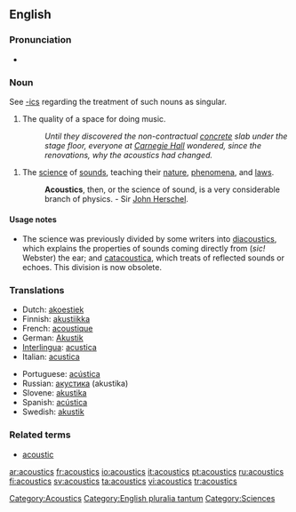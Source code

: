 ==English==

===Pronunciation===
*{{audio|en-us-acoustics.ogg|Audio (US)}}

===Noun===
{{en-noun|-}}
See [[-ics]] regarding the treatment of such nouns as singular.

# The quality of a space for doing music.
#:''Until they discovered the non-contractual [[concrete]] slab under the stage floor, everyone at [[Carnegie Hall]] wondered, since the renovations, why the acoustics had changed.''

# {{physics}} The [[science]] of [[sound]]s, teaching their [[nature]], [[phenomena]], and [[laws]].
#:'''Acoustics''', then, or the science of sound, is a very considerable branch of physics. - Sir [[John Herschel]].

====Usage notes====
*The science was previously divided by some writers into [[diacoustics]], which explains the properties of sounds coming directly from (''sic!'' Webster) the ear; and [[catacoustica]], which treats of reflected sounds or echoes.  This division is now obsolete.

===Translations===
{{rfc-level|Translations at L3+ (AutoFormat would have corrected level of Translations)}}
{{top}}
*Dutch: [[akoestiek]] {{m}}
*Finnish: [[akustiikka]]
*French: [[acoustique]]
*German: [[Akustik]] {{f}}
*[[Interlingua]]: [[acustica]]
*Italian: [[acustica]]
{{mid}}
*Portuguese: [[acústica]]
*Russian: [[акустика]] (akustika) {{f}}
*Slovene: [[akustika]] {{f}}
*Spanish: [[acústica]]
*Swedish: [[akustik]]
{{bottom}}

===Related terms===
*[[acoustic]]

[[Category:Acoustics]]
[[Category:English pluralia tantum]]
[[Category:Sciences]]

[[ar:acoustics]]
[[fr:acoustics]]
[[io:acoustics]]
[[it:acoustics]]
[[pt:acoustics]]
[[ru:acoustics]]
[[fi:acoustics]]
[[sv:acoustics]]
[[ta:acoustics]]
[[vi:acoustics]]
[[tr:acoustics]]